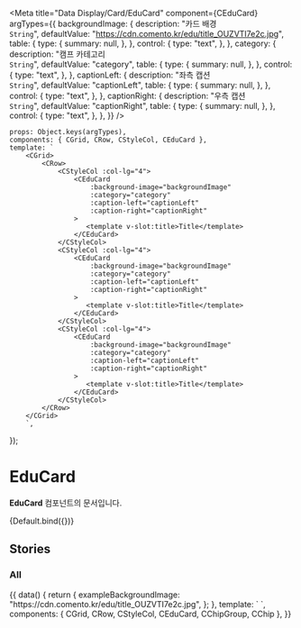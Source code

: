 
<Meta
    title="Data Display/Card/EduCard"
    component={CEduCard}
    argTypes={{
        backgroundImage: {
            description: "카드 배경<br/>`String`",
            defaultValue: "https://cdn.comento.kr/edu/title_OUZVTI7e2c.jpg",
            table: {
                type: {
                    summary: null,
                },
            },
            control: {
                type: "text",
            },
        },
        category: {
            description: "캠프 카테고리<br/>`String`",
            defaultValue: "category",
            table: {
                type: {
                    summary: null,
                },
            },
            control: {
                type: "text",
            },
        },
        captionLeft: {
            description: "좌측 캡션<br/>`String`",
            defaultValue: "captionLeft",
            table: {
                type: {
                    summary: null,
                },
            },
            control: {
                type: "text",
            },
        },
        captionRight: {
            description: "우측 캡션<br/>`String`",
            defaultValue: "captionRight",
            table: {
                type: {
                    summary: null,
                },
            },
            control: {
                type: "text",
            },
        },
    }}
/>

    props: Object.keys(argTypes),
    components: { CGrid, CRow, CStyleCol, CEduCard },
    template: `
        <CGrid>
            <CRow>
                <CStyleCol :col-lg="4">
                    <CEduCard
                        :background-image="backgroundImage"
                        :category="category"
                        :caption-left="captionLeft"
                        :caption-right="captionRight"
                    >
                       <template v-slot:title>Title</template>
                    </CEduCard>
                </CStyleCol>
                <CStyleCol :col-lg="4">
                    <CEduCard
                        :background-image="backgroundImage"
                        :category="category"
                        :caption-left="captionLeft"
                        :caption-right="captionRight"
                    >
                       <template v-slot:title>Title</template>
                    </CEduCard>
                </CStyleCol>
                <CStyleCol :col-lg="4">
                    <CEduCard
                        :background-image="backgroundImage"
                        :category="category"
                        :caption-left="captionLeft"
                        :caption-right="captionRight"
                    >
                       <template v-slot:title>Title</template>
                    </CEduCard>
                </CStyleCol>
            </CRow>
        </CGrid>
        `,
});

# EduCard

**EduCard** 컴포넌트의 문서입니다.

<Story name="Default">{Default.bind({})}</Story>

<ArgsTable story="Default" />

## Stories

### All

<Canvas>
    <Story name="All">
        {{
            data() {
                return {
                    exampleBackgroundImage:
                        "https://cdn.comento.kr/edu/title_OUZVTI7e2c.jpg",
                };
            },
            template: `
                <CGrid>
                    <CRow>
                        <CStyleCol :col-lg="4">
                            <CEduCard
                                :background-image="exampleBackgroundImage"
                                category="category"
                                caption-left="captionLeft"
                                caption-right="captionRight"
                            >
                               <template v-slot:chip>
                                  <CChipGroup>
                                    <CChip size="small">복습 VOD</CChip>
                                  </CChipGroup>
                               </template>
                               <template v-slot:title>Title</template>
                            </CEduCard>
                        </CStyleCol>
                        <CStyleCol :col-lg="4">
                            <CEduCard
                                :background-image="exampleBackgroundImage"
                                category="category"
                                title="대기업 현직자와 알기 쉽게 이해하는 생산기술 생산관리의 핵심알아보고 보고서 작성과 직무 체험하기"
                                caption-left="captionLeft"
                                caption-right="captionRight"
                            >
                               <template v-slot:title>Title</template>
                            </CEduCard>
                        </CStyleCol>
                        <CStyleCol :col-lg="4">
                            <CEduCard
                                :background-image="exampleBackgroundImage"
                                category="category"
                                title="title"
                                caption-left="captionLeft"
                                caption-right="captionRight"
                            >
                               <template v-slot:title>Title</template>
                            </CEduCard>
                        </CStyleCol>
                    </CRow>
                </CGrid>
            `,
            components: { CGrid, CRow, CStyleCol, CEduCard, CChipGroup, CChip },
        }}
    </Story>
</Canvas>
